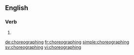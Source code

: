 ==English==

===Verb===
{{head|en|present participle}}

# {{present participle of|choreograph|lang=en}}

[[de:choreographing]]
[[fr:choreographing]]
[[simple:choreographing]]
[[sv:choreographing]]
[[vi:choreographing]]
